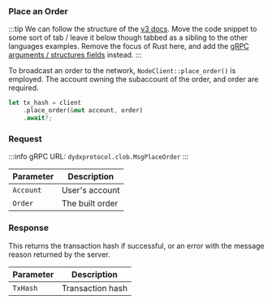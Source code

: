 ### Place an Order

:::tip
We can follow the structure of the [v3 docs](https://dydxprotocol.github.io/v3-teacher/?python#create-a-new-order).
Move the code snippet to some sort of tab / leave it below though tabbed as a sibling to the other languages examples.
Remove the focus of Rust here, and add the [gRPC arguments / structures fields](https://github.com/dydxprotocol/v4-chain/blob/d2d65905a844ed607aef7850168c23844533d8ee/proto/dydxprotocol/clob/tx.proto#L78) instead.
:::

To broadcast an order to the network, `NodeClient::place_order()` is employed. The account owning the subaccount of the order, and order are required.

```rust [main.rs]
let tx_hash = client
    .place_order(&mut account, order)
    .await?;
```

### Request

:::info
gRPC URL: `dydxprotocol.clob.MsgPlaceOrder`
:::

| Parameter | Description     |
| --------- | --------------- |
| `Account` | User's account  |
| `Order`   | The built order |

### Response

This returns the transaction hash if successful, or an error with the message reason returned by the server.

| Parameter | Description      |
| --------- | ---------------- |
| `TxHash`  | Transaction hash |
